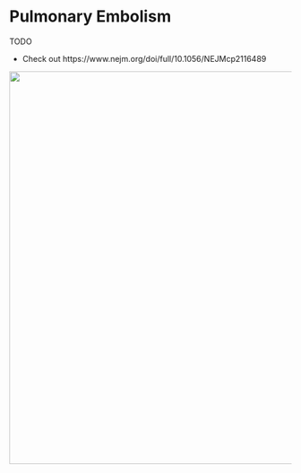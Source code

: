 # Pulmonary Embolism

TODO

-   Check out https://www.nejm.org/doi/full/10.1056/NEJMcp2116489

![](images/paste-CE1D5AA4.png){width="700"}
